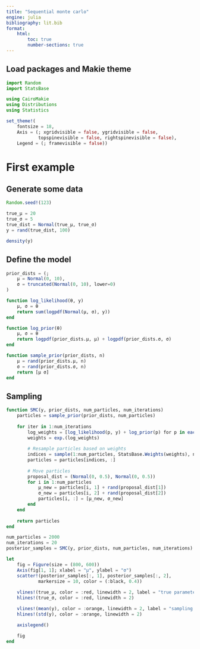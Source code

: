 ```yaml
---
title: "Sequential monte carlo"
engine: julia
bibliography: lit.bib
format:
    html:
        toc: true
        number-sections: true
---
```


## Load packages and Makie theme
```julia
import Random
import StatsBase

using CairoMakie
using Distributions
using Statistics

set_theme!(
    fontsize = 18,
    Axis = (; xgridvisible = false, ygridvisible = false,
            topspinevisible = false, rightspinevisible = false),
    Legend = (; framevisible = false))
```


# First example
## Generate some data

```julia
Random.seed!(123)

true_μ = 20
true_σ = 5
true_dist = Normal(true_μ, true_σ)
y = rand(true_dist, 100)

density(y)
```

## Define the model

```julia
prior_dists = (;
    μ = Normal(0, 10),
    σ = truncated(Normal(0, 10), lower=0)
)

function log_likelihood(θ, y)
    μ, σ = θ
    return sum(logpdf(Normal(μ, σ), y))
end

function log_prior(θ)
    μ, σ = θ
    return logpdf(prior_dists.μ, μ) + logpdf(prior_dists.σ, σ)
end

function sample_prior(prior_dists, n)
    μ = rand(prior_dists.μ, n)
    σ = rand(prior_dists.σ, n)
    return [μ σ]
end
```

## Sampling

```julia
function SMC(y, prior_dists, num_particles, num_iterations)
    particles = sample_prior(prior_dists, num_particles)
    
    for iter in 1:num_iterations
        log_weights = [log_likelihood(p, y) + log_prior(p) for p in eachrow(particles)]
        weights = exp.(log_weights)
        
        # Resample particles based on weights
        indices = sample(1:num_particles, StatsBase.Weights(weights), num_particles; replace = true)
        particles = particles[indices, :]
        
        # Move particles 
        proposal_dist = (Normal(0, 0.5), Normal(0, 0.5))
        for i in 1:num_particles
            μ_new = particles[i, 1] + rand(proposal_dist[1])
            σ_new = particles[i, 2] + rand(proposal_dist[2])
            particles[i, :] = [μ_new, σ_new]
        end
    end
    
    return particles
end

num_particles = 2000
num_iterations = 20
posterior_samples = SMC(y, prior_dists, num_particles, num_iterations)

let
    fig = Figure(size = (800, 600))
    Axis(fig[1, 1]; xlabel = "μ", ylabel = "σ")
    scatter!(posterior_samples[:, 1], posterior_samples[:, 2], 
            markersize = 10, color = (:black, 0.4))
    
    vlines!(true_μ, color = :red, linewidth = 2, label = "true parameters\nμ and σ")
    hlines!(true_σ, color = :red, linewidth = 2)

    vlines!(mean(y), color = :orange, linewidth = 2, label = "sampling mean\nand std")
    hlines!(std(y), color = :orange, linewidth = 2)

    axislegend()

    fig
end
```
